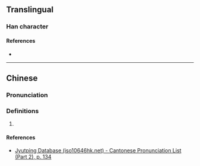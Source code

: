 {{character info/new}}
==Translingual==

===Han character===
{{Han char|rn=76|rad=欠|as=06|sn=10|four=|canj=HTNO|ids=⿰血欠}}

====References====
* {{Han ref|kx=0567.270|dkj=16069|dj=0955.450|hdz=32138.160|uh=6B30|ud=27440}}

----

==Chinese==
{{zh-forms}}

===Pronunciation===
{{zh-pron
|m=xù
|m-s=
|dg=
|c=seot1
|c-t=
|g=
|h=pfs=
|j=
|mb=
|md=
|mn=
|mn-t=
|w=
|x=
|mc=y
|oc=y
|cat=n
}}

===Definitions===
{{zh-hanzi}}

# {{rfdef|lang=zh}}

====References====
* [http://www.iso10646hk.net/jp/document/download.jsp Jyutping Database (iso10646hk.net) - Cantonese Pronunciation List (Part 2), p. 134]